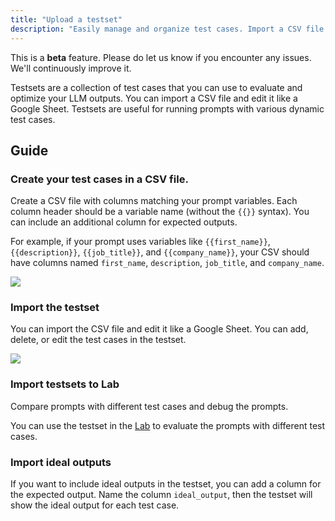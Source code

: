 ```yaml
---
title: "Upload a testset"
description: "Easily manage and organize test cases. Import a CSV file and edit it like a Google Sheet."
---
```

<Note> This is a **beta** feature. Please do let us know if you encounter any issues. We'll continuously improve it.</Note>

Testsets are a collection of test cases that you can use to evaluate and optimize your LLM outputs. You can import a CSV file and edit it like a Google Sheet. Testsets are useful for running prompts with various dynamic test cases.

## Guide
### Create your test cases in a CSV file.
Create a CSV file with columns matching your prompt variables. Each column header should be a variable name (without the `{{}}` syntax). You can include an additional column for expected outputs.

For example, if your prompt uses variables like `{{first_name}}`, `{{description}}`, `{{job_title}}`, and `{{company_name}}`, your CSV should have columns named `first_name`, `description`, `job_title`, and `company_name`.

<Frame>
<img  src="https://keywordsai-static.s3.us-east-1.amazonaws.com/docs/evaluations/testsets-csv.png" />
</Frame>

### Import the testset
You can import the CSV file and edit it like a Google Sheet. You can add, delete, or edit the test cases in the testset.

<Frame>
<img src="https://keywordsai-static.s3.us-east-1.amazonaws.com/docs/evaluations/testset-create.png" />
</Frame>

### Import testsets to Lab
Compare prompts with different test cases and debug the prompts.

You can use the testset in the [Lab](/features/prompt/lab) to evaluate the prompts with different test cases.

### Import ideal outputs
If you want to include ideal outputs in the testset, you can add a column for the expected output. Name the column `ideal_output`, then the testset will show the ideal output for each test case.